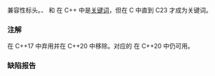 {{cpp/header/title|cstdbool|stdbool.h|notes={{mark c++11}}{{mark until c++20}}|notes2={{mark c++11}}}}
{{cpp/header/navbar}}
{{cpp/header/c}}

兼容性标头。{{c/core|true}}、{{c/core|false}} 和 {{c/core|bool}} 在 C++ 中是[[cpp/keyword|关键词]]，但在 C 中直到 C23 才成为关键词。

{{dsc begin}}
{{dsc h1|宏}}
{{dsc inc|cpp/types/dsc bool_true_false_are_defined}}
{{dsc end}}

===注解===
{{tt|&lt;cstdbool&gt;}} 在 C++17 中弃用并在 C++20 中移除。对应的 {{tt|&lt;stdbool.h&gt;}} 在 C++20 中仍可用。

===缺陷报告===
{{dr list begin}}
{{dr list item|wg=lwg|dr=3827|std=C++11|before=C 程序从 C23 起不再需要兼容性宏 {{tt|__bool_true_false_are_defined}}|after=在 C++ 中弃用该宏}}
{{dr list end}}

{{langlinks|de|es|en|ja|ru}}